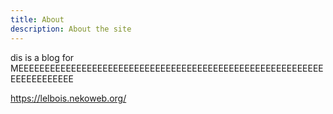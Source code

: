 ```yaml
---
title: About
description: About the site
---
```


dis is a blog for MEEEEEEEEEEEEEEEEEEEEEEEEEEEEEEEEEEEEEEEEEEEEEEEEEEEEEEEEEEEEEEEEEEEEEE

https://lelbois.nekoweb.org/
